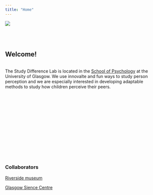 ```yaml
---
title: "Home"
---
```




![](images/intropic.jpg)
<br>
<br>
<br>
<br>

## Welcome!
<br>
The Study Difference Lab is located in the [School of Psychology](https://www.gla.ac.uk/schools/psychology/) at the University of Glasgow. We use innovalte and fun ways to study person perception and we are especially interested in developing adaptable methods to study how children perceive their peers.  
<br>
<br>
<br>
<br>
<br>
<br>
<br>
<br>
<br>
<br>
<br>
<br>
<br>

### Collaborators

[Riverside museum](https://www.glasgowlife.org.uk/museums/venues/riverside-museum)

[Glasgow Sience Centre](https://www.glasgowsciencecentre.org)